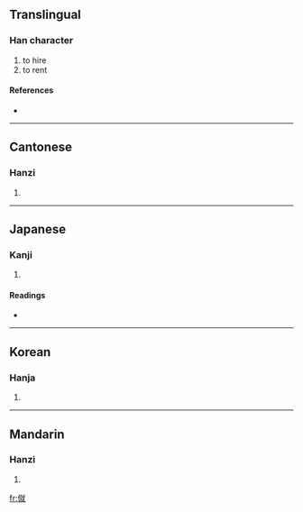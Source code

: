 ==Translingual==

===Han character===
{{Han char|rn=9|rad=人|as=12|sn=14|four=2321<sub>4</sub>|canj=人卜火山 (OYFU)}}

# to hire
# to rent

====References====
* {{Han ref|kx=0117.120|dkj=01115|dj=0248.180|hdz=10221.020|uh=50E6|ud=20710|bh=E0F0|bd=57584}}

----

==Cantonese==

===Hanzi===
{{yue-hanzi|jyut=|y=jau6}}

# {{defn|Cantonese}}

----

==Japanese==

===Kanji===
{{ja-kanji|grade=|rs=人12}}

# {{defn|Japanese}} <!-- line may be deleted if/when POS headers are added -->

====Readings====
* {{ja-readings|on=[[しゅう]] (shū), [[しゅ]] (shu)|kun=[[かりる]] (kariru), [[おくる]] (okuru), [[あつまる]] (atsumaru)}}

----

==Korean==

===Hanja===
{{ko-hanja|hangeul=추|rv=chu|mr=ch'u}}

# {{defn|Korean}}

----

==Mandarin==

===Hanzi===
{{cmn-hanzi|pin=[[jiù]] ([[jiu4]])|wg=chiu<sup>4</sup>}}

# {{defn|Mandarin}}

[[fr:僦]]
